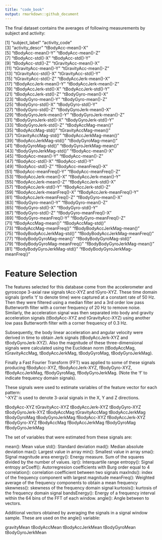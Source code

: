 ```yaml
---
title: "code_book"
output: rmarkdown::github_document
---
```


The final dataset contains the averages of following measurements by subject and activity:

[1] "subject_label"                   "activity_code"                  
 [3] "activity_descr"                  "tBodyAcc-mean()-X"              
 [5] "tBodyAcc-mean()-Y"               "tBodyAcc-mean()-Z"              
 [7] "tBodyAcc-std()-X"                "tBodyAcc-std()-Y"               
 [9] "tBodyAcc-std()-Z"                "tGravityAcc-mean()-X"           
[11] "tGravityAcc-mean()-Y"            "tGravityAcc-mean()-Z"           
[13] "tGravityAcc-std()-X"             "tGravityAcc-std()-Y"            
[15] "tGravityAcc-std()-Z"             "tBodyAccJerk-mean()-X"          
[17] "tBodyAccJerk-mean()-Y"           "tBodyAccJerk-mean()-Z"          
[19] "tBodyAccJerk-std()-X"            "tBodyAccJerk-std()-Y"           
[21] "tBodyAccJerk-std()-Z"            "tBodyGyro-mean()-X"             
[23] "tBodyGyro-mean()-Y"              "tBodyGyro-mean()-Z"             
[25] "tBodyGyro-std()-X"               "tBodyGyro-std()-Y"              
[27] "tBodyGyro-std()-Z"               "tBodyGyroJerk-mean()-X"         
[29] "tBodyGyroJerk-mean()-Y"          "tBodyGyroJerk-mean()-Z"         
[31] "tBodyGyroJerk-std()-X"           "tBodyGyroJerk-std()-Y"          
[33] "tBodyGyroJerk-std()-Z"           "tBodyAccMag-mean()"             
[35] "tBodyAccMag-std()"               "tGravityAccMag-mean()"          
[37] "tGravityAccMag-std()"            "tBodyAccJerkMag-mean()"         
[39] "tBodyAccJerkMag-std()"           "tBodyGyroMag-mean()"            
[41] "tBodyGyroMag-std()"              "tBodyGyroJerkMag-mean()"        
[43] "tBodyGyroJerkMag-std()"          "fBodyAcc-mean()-X"              
[45] "fBodyAcc-mean()-Y"               "fBodyAcc-mean()-Z"              
[47] "fBodyAcc-std()-X"                "fBodyAcc-std()-Y"               
[49] "fBodyAcc-std()-Z"                "fBodyAcc-meanFreq()-X"          
[51] "fBodyAcc-meanFreq()-Y"           "fBodyAcc-meanFreq()-Z"          
[53] "fBodyAccJerk-mean()-X"           "fBodyAccJerk-mean()-Y"          
[55] "fBodyAccJerk-mean()-Z"           "fBodyAccJerk-std()-X"           
[57] "fBodyAccJerk-std()-Y"            "fBodyAccJerk-std()-Z"           
[59] "fBodyAccJerk-meanFreq()-X"       "fBodyAccJerk-meanFreq()-Y"      
[61] "fBodyAccJerk-meanFreq()-Z"       "fBodyGyro-mean()-X"             
[63] "fBodyGyro-mean()-Y"              "fBodyGyro-mean()-Z"             
[65] "fBodyGyro-std()-X"               "fBodyGyro-std()-Y"              
[67] "fBodyGyro-std()-Z"               "fBodyGyro-meanFreq()-X"         
[69] "fBodyGyro-meanFreq()-Y"          "fBodyGyro-meanFreq()-Z"         
[71] "fBodyAccMag-mean()"              "fBodyAccMag-std()"              
[73] "fBodyAccMag-meanFreq()"          "fBodyBodyAccJerkMag-mean()"     
[75] "fBodyBodyAccJerkMag-std()"       "fBodyBodyAccJerkMag-meanFreq()" 
[77] "fBodyBodyGyroMag-mean()"         "fBodyBodyGyroMag-std()"         
[79] "fBodyBodyGyroMag-meanFreq()"     "fBodyBodyGyroJerkMag-mean()"    
[81] "fBodyBodyGyroJerkMag-std()"      "fBodyBodyGyroJerkMag-meanFreq()"


Feature Selection 
=================

The features selected for this database come from the accelerometer and gyroscope 3-axial raw signals tAcc-XYZ and tGyro-XYZ. These time domain signals (prefix 't' to denote time) were captured at a constant rate of 50 Hz. Then they were filtered using a median filter and a 3rd order low pass Butterworth filter with a corner frequency of 20 Hz to remove noise. Similarly, the acceleration signal was then separated into body and gravity acceleration signals (tBodyAcc-XYZ and tGravityAcc-XYZ) using another low pass Butterworth filter with a corner frequency of 0.3 Hz. 

Subsequently, the body linear acceleration and angular velocity were derived in time to obtain Jerk signals (tBodyAccJerk-XYZ and tBodyGyroJerk-XYZ). Also the magnitude of these three-dimensional signals were calculated using the Euclidean norm (tBodyAccMag, tGravityAccMag, tBodyAccJerkMag, tBodyGyroMag, tBodyGyroJerkMag). 

Finally a Fast Fourier Transform (FFT) was applied to some of these signals producing fBodyAcc-XYZ, fBodyAccJerk-XYZ, fBodyGyro-XYZ, fBodyAccJerkMag, fBodyGyroMag, fBodyGyroJerkMag. (Note the 'f' to indicate frequency domain signals). 

These signals were used to estimate variables of the feature vector for each pattern:  
'-XYZ' is used to denote 3-axial signals in the X, Y and Z directions.

tBodyAcc-XYZ
tGravityAcc-XYZ
tBodyAccJerk-XYZ
tBodyGyro-XYZ
tBodyGyroJerk-XYZ
tBodyAccMag
tGravityAccMag
tBodyAccJerkMag
tBodyGyroMag
tBodyGyroJerkMag
fBodyAcc-XYZ
fBodyAccJerk-XYZ
fBodyGyro-XYZ
fBodyAccMag
fBodyAccJerkMag
fBodyGyroMag
fBodyGyroJerkMag

The set of variables that were estimated from these signals are: 

mean(): Mean value
std(): Standard deviation
mad(): Median absolute deviation 
max(): Largest value in array
min(): Smallest value in array
sma(): Signal magnitude area
energy(): Energy measure. Sum of the squares divided by the number of values. 
iqr(): Interquartile range 
entropy(): Signal entropy
arCoeff(): Autorregresion coefficients with Burg order equal to 4
correlation(): correlation coefficient between two signals
maxInds(): index of the frequency component with largest magnitude
meanFreq(): Weighted average of the frequency components to obtain a mean frequency
skewness(): skewness of the frequency domain signal 
kurtosis(): kurtosis of the frequency domain signal 
bandsEnergy(): Energy of a frequency interval within the 64 bins of the FFT of each window.
angle(): Angle between to vectors.

Additional vectors obtained by averaging the signals in a signal window sample. These are used on the angle() variable:

gravityMean
tBodyAccMean
tBodyAccJerkMean
tBodyGyroMean
tBodyGyroJerkMean
